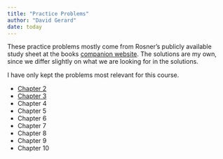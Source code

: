 ```yaml
---
title: "Practice Problems"
author: "David Gerard"
date: today
---
```


These practice problems mostly come from Rosner's publicly available study sheet at the books [companion website](https://www.cengage.com/cgi-wadsworth/course_products_wp.pl?fid=M20b&product_isbn_issn=9781305268920). The solutions are my own, since we differ slightly on what we are looking for in the solutions.

I have only kept the problems most relevant for this course.

- [Chapter 2](./pp_02.qmd)
- [Chapter 3](./pp_03.qmd)
- Chapter 4
- Chapter 5
- Chapter 6
- Chapter 7
- Chapter 8
- Chapter 9
- Chapter 10
